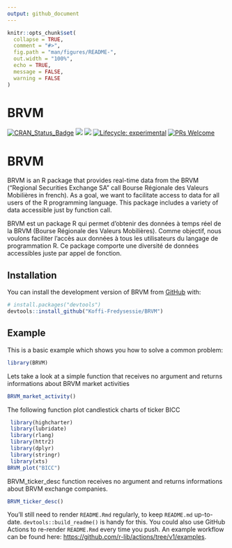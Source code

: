```yaml
---
output: github_document
---
```


<!-- README.md is generated from README.Rmd. Please edit that file -->

```r
knitr::opts_chunk$set(
  collapse = TRUE,
  comment = "#>",
  fig.path = "man/figures/README-",
  out.width = "100%",
  echo = TRUE,
  message = FALSE,
  warning = FALSE
)
```

# BRVM

<!-- badges: start -->
[![CRAN_Status_Badge](http://www.r-pkg.org/badges/version/BRVM)](https://cran.r-project.org/package=BRVM)
![](https://cranlogs.r-pkg.org/badges/BRVM)
![](https://cranlogs.r-pkg.org/badges/grand-total/BRVM)
[![Lifecycle: experimental](https://img.shields.io/badge/lifecycle-experimental-orange.svg)](https://lifecycle.r-lib.org/articles/stages.html##experimental)
[![PRs Welcome](https://img.shields.io/badge/PRs-welcome-brightgreen.svg?style=flat-square)](https://makeapullrequest.com)
<!-- badges: end -->

# BRVM
BRVM is an R package that provides real-time data from the BRVM ("Regional Securities Exchange SA" call Bourse Régionale des Valeurs Mobilières in french).  As a goal, we want to facilitate access to data for all users of the R programming language. This package includes a variety of data accessible just by function call.

BRVM est un package R qui permet d’obtenir des données à temps réel de la BRVM (Bourse Régionale des Valeurs Mobilières). Comme objectif, nous voulons faciliter l’accès aux données à tous les utilisateurs du langage de programmation R. Ce package comporte une diversité de données accessibles juste par appel de fonction.


## Installation

You can install the development version of BRVM from [GitHub](https://github.com/) with:

``` r
# install.packages("devtools")
devtools::install_github("Koffi-Fredysessie/BRVM")
```

## Example

This is a basic example which shows you how to solve a common problem:

```r
library(BRVM)
```

Lets take a look at a simple function that receives no argument and returns informations about BRVM market activities

```r
BRVM_market_activity()

```

The following function plot candlestick charts of ticker BICC

```r
 library(highcharter)
 library(lubridate)
 library(rlang)
 library(httr2)
 library(dplyr)
 library(stringr)
 library(xts)
BRVM_plot("BICC")
```

BRVM_ticker_desc function receives no argument and returns informations about BRVM exchange companies.

```r
BRVM_ticker_desc()
```

You'll still need to render `README.Rmd` regularly, to keep `README.md` up-to-date. `devtools::build_readme()` is handy for this. You could also use GitHub Actions to re-render `README.Rmd` every time you push. An example workflow can be found here: <https://github.com/r-lib/actions/tree/v1/examples>.

